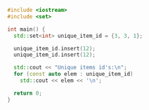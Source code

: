 ```cpp
#include <iostream>
#include <set>

int main() {
  std::set<int> unique_item_id = {3, 3, 1};

  unique_item_id.insert(12);
  unique_item_id.insert(12);

  std::cout << "Unique items id's:\n";
  for (const auto elem : unique_item_id)
    std::cout << elem << '\n';

  return 0;
}
```